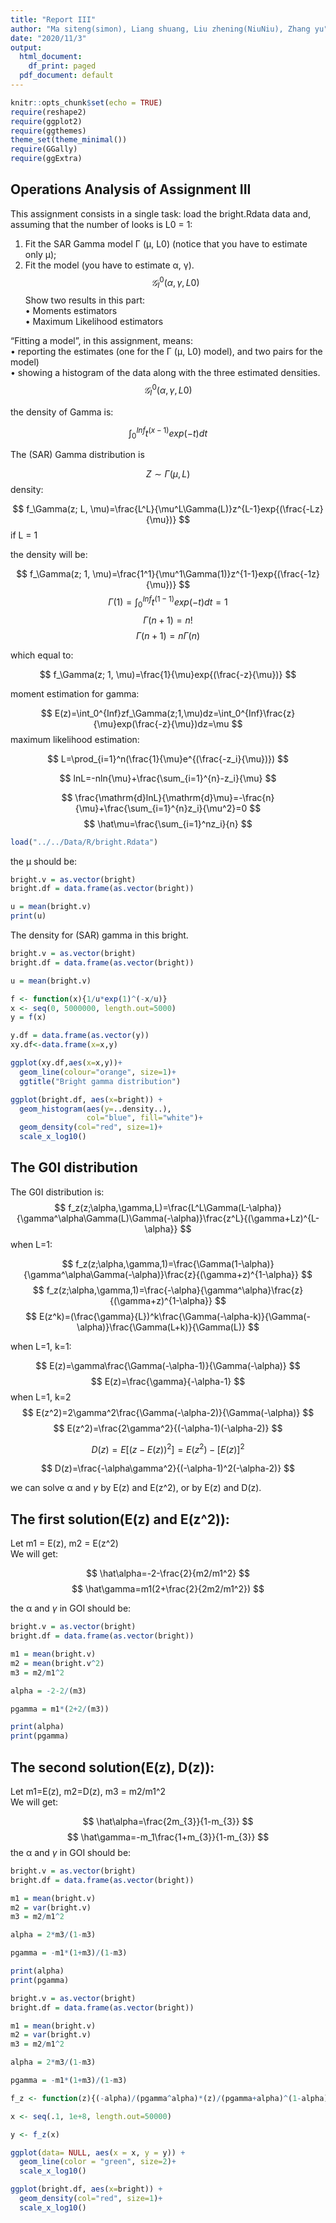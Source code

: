 ```yaml
---
title: "Report III"
author: "Ma siteng(simon), Liang shuang, Liu zhening(NiuNiu), Zhang yu"
date: "2020/11/3"
output:
  html_document:
    df_print: paged
  pdf_document: default
---
```


```r
knitr::opts_chunk$set(echo = TRUE)
require(reshape2)
require(ggplot2)
require(ggthemes)
theme_set(theme_minimal())
require(GGally)
require(ggExtra)
```

## Operations Analysis of Assignment III
This assignment consists in a single task: load the bright.Rdata
data and, assuming that the number of looks is L0 = 1:

1. Fit the SAR Gamma model Γ (μ, L0) (notice that you have to estimate only μ);
2. Fit the model (you have to estimate α, γ).$$𝒢_I^0(α, γ, L0)$$
Show two results in this part:  
• Moments estimators  
• Maximum Likelihood estimators 

“Fitting a model”, in this assignment, means:  
• reporting the estimates (one for the Γ (μ, L0) model), and two pairs for the model)  
• showing a histogram of the data along with the three estimated densities.$$𝒢_I^0(α, γ, L0)$$  

the density of Gamma is:

$$
\int_0^{Inf} t^{(x-1)}exp(-t)dt
$$

The (SAR) Gamma distribution is

$$Z \sim {} \Gamma(\mu, L)$$
density:

$$
f_\Gamma(z; L, \mu)=\frac{L^L}{\mu^L\Gamma(L)}z^{L-1}exp{(\frac{-Lz}{\mu})}
$$
if L = 1

the density will be:

$$
f_\Gamma(z; 1, \mu)=\frac{1^1}{\mu^1\Gamma(1)}z^{1-1}exp{(\frac{-1z}{\mu})}
$$
$$
\Gamma(1)=\int_0^{Inf} t^{(1-1)}exp(-t)dt=1
$$
$$
\Gamma(n+1)=n!
$$
$$
\Gamma(n+1)=n\Gamma(n)
$$

which equal to:

$$
f_\Gamma(z; 1, \mu)=\frac{1}{\mu}exp{(\frac{-z}{\mu})}
$$

moment estimation for gamma:

$$
E(z)=\int_0^{Inf}zf_\Gamma(z;1,\mu)dz=\int_0^{Inf}\frac{z}{\mu}exp(\frac{-z}{\mu})dz=\mu
$$
maximum likelihood estimation:

$$
L=\prod_{i=1}^n(\frac{1}{\mu}e^{(\frac{-z_i}{\mu})})
$$

$$
lnL=-nln{\mu}+\frac{\sum_{i=1}^{n}-z_i}{\mu}
$$

$$
\frac{\mathrm{d}lnL}{\mathrm{d}\mu}=-\frac{n}{\mu}+\frac{\sum_{i=1}^{n}z_i}{\mu^2}=0
$$
$$
\hat\mu=\frac{\sum_{i=1}^nz_i}{n}
$$

```r
load("../../Data/R/bright.Rdata")
```

the μ should be:

```r
bright.v = as.vector(bright)
bright.df = data.frame(as.vector(bright))

u = mean(bright.v)
print(u)
```

The density for (SAR) gamma in this bright.

```r
bright.v = as.vector(bright)
bright.df = data.frame(as.vector(bright))

u = mean(bright.v)

f <- function(x){1/u*exp(1)^(-x/u)}
x <- seq(0, 5000000, length.out=5000)
y = f(x)

y.df = data.frame(as.vector(y))
xy.df<-data.frame(x=x,y)

ggplot(xy.df,aes(x=x,y))+
  geom_line(colour="orange", size=1)+
  ggtitle("Bright gamma distribution")

ggplot(bright.df, aes(x=bright)) +
  geom_histogram(aes(y=..density..),
                 col="blue", fill="white")+
  geom_density(col="red", size=1)+
  scale_x_log10()
```

## The G0I distribution
The G0I distribution is:
$$
f_z(z;\alpha,\gamma,L)=\frac{L^L\Gamma(L-\alpha)}{\gamma^\alpha\Gamma(L)\Gamma(-\alpha)}\frac{z^L}{(\gamma+Lz)^{L-\alpha}}
$$
when L=1:

$$
f_z(z;\alpha,\gamma,1)=\frac{\Gamma(1-\alpha)}{\gamma^\alpha\Gamma(-\alpha)}\frac{z}{(\gamma+z)^{1-\alpha}}
$$
$$
f_z(z;\alpha,\gamma,1)=\frac{-\alpha}{\gamma^\alpha}\frac{z}{(\gamma+z)^{1-\alpha}}
$$
$$
E(z^k)=(\frac{\gamma}{L})^k\frac{\Gamma(-\alpha-k)}{\Gamma(-\alpha)}\frac{\Gamma(L+k)}{\Gamma(L)}
$$

when L=1, k=1:

$$
E(z)=\gamma\frac{\Gamma(-\alpha-1)}{\Gamma(-\alpha)}
$$
$$
E(z)=\frac{\gamma}{-\alpha-1}
$$
when L=1, k=2
$$
E(z^2)=2\gamma^2\frac{\Gamma(-\alpha-2)}{\Gamma(-\alpha)}
$$
$$
E(z^2)=\frac{2\gamma^2}{(-\alpha-1)(-\alpha-2)}
$$

$$
D(z)=E[(z-E(z))^2]=E(z^2)-[E(z)]^2
$$

$$
D(z)=\frac{-\alpha\gamma^2}{(-\alpha-1)^2(-\alpha-2)}
$$

we can solve α and $\gamma$ by E(z) and E(z^2), or by E(z) and D(z).

## The first solution(E(z) and E(z^2)):
Let m1 = E(z), m2 = E(z^2)  
We will get:

$$
\hat\alpha=-2-\frac{2}{m2/m1^2}
$$
$$
\hat\gamma=m1(2+\frac{2}{2m2/m1^2})
$$

the α and $\gamma$ in GOI should be:

```r
bright.v = as.vector(bright)
bright.df = data.frame(as.vector(bright))

m1 = mean(bright.v)
m2 = mean(bright.v^2)
m3 = m2/m1^2

alpha = -2-2/(m3)

pgamma = m1*(2+2/(m3))

print(alpha)
print(pgamma)

```

## The second solution(E(z), D(z)):
Let m1=E(z), m2=D(z), m3 = m2/m1^2  
We will get:

$$
\hat\alpha=\frac{2m_{3}}{1-m_{3}}
$$
$$
\hat\gamma=-m_1\frac{1+m_{3}}{1-m_{3}}
$$
the α and $\gamma$ in GOI should be:

```r
bright.v = as.vector(bright)
bright.df = data.frame(as.vector(bright))

m1 = mean(bright.v)
m2 = var(bright.v)
m3 = m2/m1^2

alpha = 2*m3/(1-m3)

pgamma = -m1*(1+m3)/(1-m3)

print(alpha)
print(pgamma)

```

```r
bright.v = as.vector(bright)
bright.df = data.frame(as.vector(bright))

m1 = mean(bright.v)
m2 = var(bright.v)
m3 = m2/m1^2

alpha = 2*m3/(1-m3)

pgamma = -m1*(1+m3)/(1-m3)

f_z <- function(z){(-alpha)/(pgamma^alpha)*(z)/(pgamma+alpha)^(1-alpha)}

x <- seq(.1, 1e+8, length.out=50000)

y <- f_z(x)

ggplot(data= NULL, aes(x = x, y = y)) +
  geom_line(color = "green", size=2)+
  scale_x_log10()

ggplot(bright.df, aes(x=bright)) +
  geom_density(col="red", size=1)+
  scale_x_log10()

```


